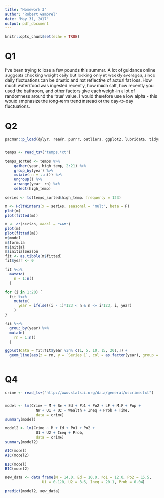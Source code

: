 ```yaml
---
title: "Homework 3"
author: "Robert Gambrel"
date: "May 31, 2017"
output: pdf_document
---
```


```r
knitr::opts_chunk$set(echo = TRUE)
```
# Q1

I've been trying to lose a few pounds this summer. A lot of guidance online suggests checking weight daily but looking only at weekly averages, since daily fluctuations can be drastic and not reflective of actual fat loss. How much water/food was ingested recently, how much salt, how recently you used the bathroom, and other factors give each weigh-in a lot of randomness around the 'true' value. I would therefore use a low alpha - this would emphasize the long-term trend instead of the day-to-day fluctuations.

# Q2

```r
pacman::p_load(dplyr, readr, purrr, outliers, ggplot2, lubridate, tidyr, stats, smooth, tibble, magrittr)


temps <- read_tsv('temps.txt')

temps_sorted <- temps %>%
	gather(year, high_temp, 2:21) %>%
	group_by(year) %>%
	mutate(rn = 1:n()) %>%
	ungroup() %>%	
	arrange(year, rn) %>%
	select(high_temp)

series <- ts(temps_sorted$high_temp, frequency = 123)

m <- HoltWinters(x = series, seasonal = 'mult', beta = F)
plot(m)
plot(fitted(m))

m <- es(series, model = "AAM")
plot(m)
plot(fitted(m))
m$model
m$formula
m$initial
m$initialSeason
fit <- as.tibble(m$fitted)
fit$year <- 0
```

```r
fit %<>%
  mutate(
    n = 1:n()
  )

for (i in 1:20) {
  fit %<>%
    mutate(
      year = ifelse((i - 1)*123 < n & n <= i*123, i, year)
    )
}

fit %<>%
  group_by(year) %>%
  mutate(
    rn = 1:n()
  )

ggplot(data = fit[fit$year %in% c(1, 5, 10, 15, 20),]) +
  geom_line(aes(x = rn, y = `Series 1`, col = as.factor(year), group = as.factor(year)))
  
```
# Q4
```r


crime <- read_tsv("http://www.statsci.org/data/general/uscrime.txt")


model <- lm(Crime ~ M + So + Ed + Po1 + Po2 + LF + M.F + Pop +
			  NW + U1 + U2 + Wealth + Ineq + Prob + Time, 
			  data = crime)
summary(model)

model2 <- lm(Crime ~ M + Ed + Po1 + Po2 +
			  U1 + U2 + Ineq + Prob, 
			  data = crime)
summary(model2)

AIC(model)
AIC(model2)

BIC(model)
BIC(model2)

new_data <- data.frame(M = 14.0, Ed = 10.0, Po1 = 12.0, Po2 = 15.5,
			     U1 = 0.120, U2 = 3.6, Ineq = 20.1, Prob = 0.04)

predict(model2, new_data)
```
